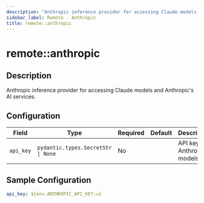 ```yaml
---
description: "Anthropic inference provider for accessing Claude models and Anthropic's AI services."
sidebar_label: Remote - Anthropic
title: remote::anthropic
---
```


# remote::anthropic

## Description

Anthropic inference provider for accessing Claude models and Anthropic's AI services.

## Configuration

| Field | Type | Required | Default | Description |
|-------|------|----------|---------|-------------|
| `api_key` | `pydantic.types.SecretStr \| None` | No |  | API key for Anthropic models |

## Sample Configuration

```yaml
api_key: ${env.ANTHROPIC_API_KEY:=}
```
